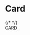 

# Card

<Grid>
  <Exhibit caption="Image Card">
    <Sample variant="image" />
  </Exhibit>
  <Exhibit caption="Interactive Image Card">
    <Card elevation={2} interactive>
      {/* <Picture
        src="../../../../assets/jay-mantri-TFyi0QOx08c-unsplash.jpg"
        style={{ display: "block", width: "100%", height: "120px", borderRadius: "3px 3px 0 0", objectFit: "cover" }}
      /> */}
      <div style={{ padding: 20 }}>CARD</div>
    </Card>
  </Exhibit>
  <Exhibit caption="Card showing a Sample (Swatch)">
    <Sample variant="sample" />
  </Exhibit>
  <Exhibit caption="Interactive Card">
    <Sample variant="interactive" />
  </Exhibit>
</Grid>